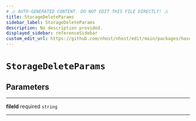 ```yaml
---
# ⚠️ AUTO-GENERATED CONTENT. DO NOT EDIT THIS FILE DIRECTLY! ⚠️
title: StorageDeleteParams
sidebar_label: StorageDeleteParams
description: No description provided.
displayed_sidebar: referenceSidebar
custom_edit_url: https://github.com/nhost/nhost/edit/main/packages/hasura-storage-js/src/packages/hasura-storage-js/src/utils/types.ts#L24
---
```


# `StorageDeleteParams`

## Parameters

---

**<span className="parameter-name">fileId</span>** <span className="optional-status">required</span> `string`

---

